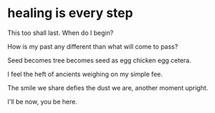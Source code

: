 # healing is every step

This too shall last.
When do I begin?

How is my past any different
than what will come to pass?

Seed becomes tree becomes seed
as egg chicken egg cetera.

I feel the heft of ancients
weighing on my simple fee.

The smile we share
defies the dust we are,
another moment upright.

I'll be now,
you be here.
